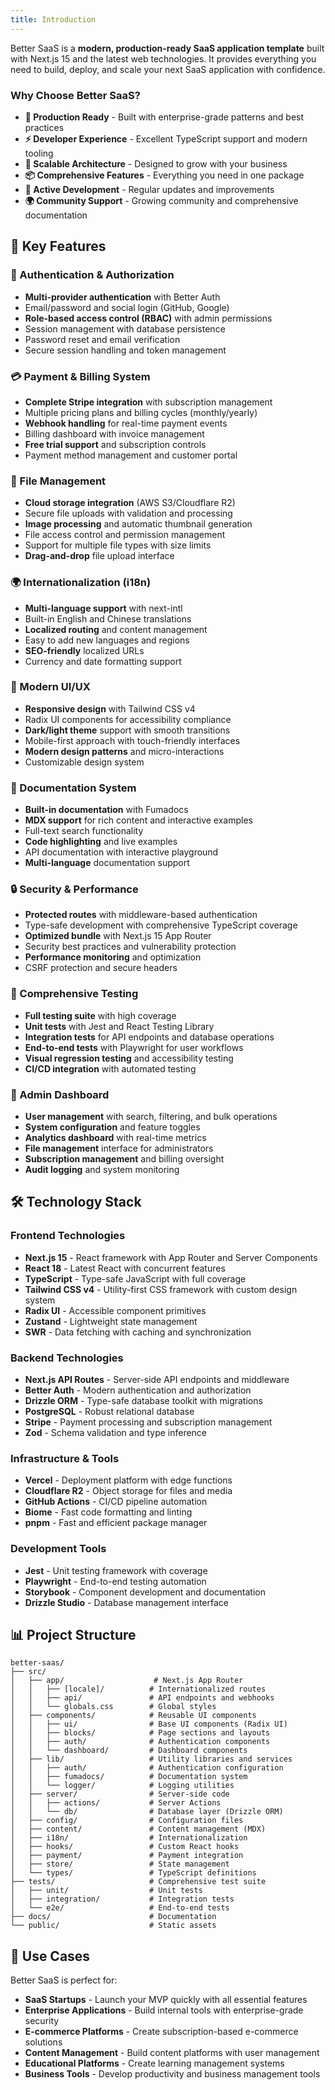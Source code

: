 ```yaml
---
title: Introduction
---
```

Better SaaS is a **modern, production-ready SaaS application template** built with Next.js 15 and the latest web technologies. It provides everything you need to build, deploy, and scale your next SaaS application with confidence.

### Why Choose Better SaaS?

- **🚀 Production Ready** - Built with enterprise-grade patterns and best practices
- **⚡ Developer Experience** - Excellent TypeScript support and modern tooling
- **🔧 Scalable Architecture** - Designed to grow with your business
- **📦 Comprehensive Features** - Everything you need in one package
- **🔄 Active Development** - Regular updates and improvements
- **🌍 Community Support** - Growing community and comprehensive documentation

## 🎯 Key Features

### 🔐 Authentication & Authorization
- **Multi-provider authentication** with Better Auth
- Email/password and social login (GitHub, Google)
- **Role-based access control (RBAC)** with admin permissions
- Session management with database persistence
- Password reset and email verification
- Secure session handling and token management

### 💳 Payment & Billing System
- **Complete Stripe integration** with subscription management
- Multiple pricing plans and billing cycles (monthly/yearly)
- **Webhook handling** for real-time payment events
- Billing dashboard with invoice management
- **Free trial support** and subscription controls
- Payment method management and customer portal

### 📁 File Management
- **Cloud storage integration** (AWS S3/Cloudflare R2)
- Secure file uploads with validation and processing
- **Image processing** and automatic thumbnail generation
- File access control and permission management
- Support for multiple file types with size limits
- **Drag-and-drop** file upload interface

### 🌍 Internationalization (i18n)
- **Multi-language support** with next-intl
- Built-in English and Chinese translations
- **Localized routing** and content management
- Easy to add new languages and regions
- **SEO-friendly** localized URLs
- Currency and date formatting support

### 📱 Modern UI/UX
- **Responsive design** with Tailwind CSS v4
- Radix UI components for accessibility compliance
- **Dark/light theme** support with smooth transitions
- Mobile-first approach with touch-friendly interfaces
- **Modern design patterns** and micro-interactions
- Customizable design system

### 📖 Documentation System
- **Built-in documentation** with Fumadocs
- **MDX support** for rich content and interactive examples
- Full-text search functionality
- **Code highlighting** and live examples
- API documentation with interactive playground
- **Multi-language** documentation support

### 🔒 Security & Performance
- **Protected routes** with middleware-based authentication
- Type-safe development with comprehensive TypeScript coverage
- **Optimized bundle** with Next.js 15 App Router
- Security best practices and vulnerability protection
- **Performance monitoring** and optimization
- CSRF protection and secure headers

### 🧪 Comprehensive Testing
- **Full testing suite** with high coverage
- **Unit tests** with Jest and React Testing Library
- **Integration tests** for API endpoints and database operations
- **End-to-end tests** with Playwright for user workflows
- **Visual regression testing** and accessibility testing
- **CI/CD integration** with automated testing

### 👥 Admin Dashboard
- **User management** with search, filtering, and bulk operations
- **System configuration** and feature toggles
- **Analytics dashboard** with real-time metrics
- **File management** interface for administrators
- **Subscription management** and billing oversight
- **Audit logging** and system monitoring

## 🛠️ Technology Stack

### Frontend Technologies
- **Next.js 15** - React framework with App Router and Server Components
- **React 18** - Latest React with concurrent features
- **TypeScript** - Type-safe JavaScript with full coverage
- **Tailwind CSS v4** - Utility-first CSS framework with custom design system
- **Radix UI** - Accessible component primitives
- **Zustand** - Lightweight state management
- **SWR** - Data fetching with caching and synchronization

### Backend Technologies
- **Next.js API Routes** - Server-side API endpoints and middleware
- **Better Auth** - Modern authentication and authorization
- **Drizzle ORM** - Type-safe database toolkit with migrations
- **PostgreSQL** - Robust relational database
- **Stripe** - Payment processing and subscription management
- **Zod** - Schema validation and type inference

### Infrastructure & Tools
- **Vercel** - Deployment platform with edge functions
- **Cloudflare R2** - Object storage for files and media
- **GitHub Actions** - CI/CD pipeline automation
- **Biome** - Fast code formatting and linting
- **pnpm** - Fast and efficient package manager

### Development Tools
- **Jest** - Unit testing framework with coverage
- **Playwright** - End-to-end testing automation
- **Storybook** - Component development and documentation
- **Drizzle Studio** - Database management interface

## 📊 Project Structure

```
better-saas/
├── src/
│   ├── app/                    # Next.js App Router
│   │   ├── [locale]/          # Internationalized routes
│   │   ├── api/               # API endpoints and webhooks
│   │   └── globals.css        # Global styles
│   ├── components/            # Reusable UI components
│   │   ├── ui/                # Base UI components (Radix UI)
│   │   ├── blocks/            # Page sections and layouts
│   │   ├── auth/              # Authentication components
│   │   └── dashboard/         # Dashboard components
│   ├── lib/                   # Utility libraries and services
│   │   ├── auth/              # Authentication configuration
│   │   ├── fumadocs/          # Documentation system
│   │   └── logger/            # Logging utilities
│   ├── server/                # Server-side code
│   │   ├── actions/           # Server Actions
│   │   └── db/                # Database layer (Drizzle ORM)
│   ├── config/                # Configuration files
│   ├── content/               # Content management (MDX)
│   ├── i18n/                  # Internationalization
│   ├── hooks/                 # Custom React hooks
│   ├── payment/               # Payment integration
│   ├── store/                 # State management
│   └── types/                 # TypeScript definitions
├── tests/                     # Comprehensive test suite
│   ├── unit/                  # Unit tests
│   ├── integration/           # Integration tests
│   └── e2e/                   # End-to-end tests
├── docs/                      # Documentation
└── public/                    # Static assets
```
## 🎯 Use Cases

Better SaaS is perfect for:

- **SaaS Startups** - Launch your MVP quickly with all essential features
- **Enterprise Applications** - Build internal tools with enterprise-grade security
- **E-commerce Platforms** - Create subscription-based e-commerce solutions
- **Content Management** - Build content platforms with user management
- **Educational Platforms** - Create learning management systems
- **Business Tools** - Develop productivity and business management tools
